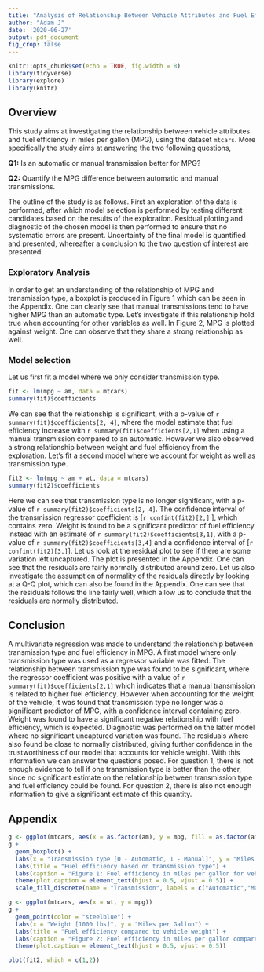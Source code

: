 ```yaml
---
title: "Analysis of Relationship Between Vehicle Attributes and Fuel Efficiency"
author: "Adam J"
date: '2020-06-27'
output: pdf_document
fig_crop: false
---
```


```r
knitr::opts_chunk$set(echo = TRUE, fig.width = 8)
library(tidyverse)
library(explore)
library(knitr)
```

## Overview
This study aims at investigating the relationship between vehicle attributes and fuel efficiency in miles per gallon (MPG), using the dataset `mtcars`. More specifically the study aims at answering the two following questions,

**Q1:** Is an automatic or manual transmission better for MPG?

**Q2:** Quantify the MPG difference between automatic and manual transmissions.

The outline of the study is as follows. First an exploration of the data is performed, after which model selection is performed by testing different candidates based on the results of the exploration. Residual plotting and diagnostic of the chosen model is then performed to ensure that no systematic errors are present. Uncertainty of the final model is quantified and presented, whereafter a conclusion to the two question of interest are presented.

### Exploratory Analysis 
In order to get an understanding of the relationship of MPG and transmission type, a boxplot is produced in Figure 1 which can be seen in the Appendix. One can clearly see that manual transmissions tend to have higher MPG than an automatic type. Let's investigate if this relationship hold true when accounting for other variables as well. In Figure 2, MPG is plotted against weight. One can observe that they share a strong relationship as well.

### Model selection
Let us first fit a model where we only consider transmission type.

```r
fit <- lm(mpg ~ am, data = mtcars)
summary(fit)$coefficients
```

We can see that the relationship is significant, with a p-value of `r summary(fit)$coefficients[2, 4]`, where the model estimate that fuel efficiency increase with `r summary(fit)$coefficients[2,1]` when using a manual transmission compared to an automatic. However we also observed a strong relationship between weight and fuel efficiency from the exploration. Let's fit a second model where we account for weight as well as transmission type.

```r
fit2 <- lm(mpg ~ am + wt, data = mtcars)
summary(fit2)$coefficients
```

Here we can see that transmission type is no longer significant, with a p-value of `r summary(fit2)$coefficients[2, 4]`. The confidence interval of the transmission regressor coefficient is [`r confint(fit2)[2,]` ], which contains zero. Weight is found to be a significant predictor of fuel efficiency instead with an estimate of `r summary(fit2)$coefficients[3,1]`, with a p-value of `r summary(fit2)$coefficients[3,4]` and a confidence interval of [`r confint(fit2)[3,]`]. Let us look at the residual plot to see if there are some variation left uncaptured. The plot is presented in the Appendix. One can see that the residuals are fairly normally distributed around zero. Let us also investigate the assumption of normality of the residuals directly by looking at a Q-Q plot, which can also be found in the Appendix. One can see that the residuals follows the line fairly well, which allow us to conclude that the residuals are normally distributed. 


## Conclusion
A multivariate regression was made to understand the relationship between transmission type and fuel efficiency in MPG. A first model where only transmission type was used as a regressor variable was fitted. The relationship between transmission type was found to be significant, where the regressor coefficient was positive with a value of `r summary(fit)$coefficients[2,1]` which indicates that a manual transmission is related to higher fuel efficiency. However when accounting for the weight of the vehicle, it was found that transmission type no longer was a significant predictor of MPG, with a confidence interval containing zero. Weight was found to have a significant negative relationship with fuel efficiency, which is expected. Diagnostic was performed on the latter model where no significant uncaptured variation was found. The residuals where also found be close to normally distributed, giving further confidence in the trustworthiness of our model that accounts for vehicle weight. With this information we can answer the questions posed. For question 1, there is not enough evidence to tell if one transmission type is better than the other, since no significant estimate on the relationship between transmission type and fuel efficiency could be found. For question 2, there is also not enough information to give a significant estimate of this quantity. 


\newpage
## Appendix

```r
g <- ggplot(mtcars, aes(x = as.factor(am), y = mpg, fill = as.factor(am)))
g +
  geom_boxplot() +
  labs(x = "Transmission type [0 - Automatic, 1 - Manual]", y = "Miles per Gallon") + 
  labs(title = "Fuel efficiency based on transmission type") +
  labs(caption = "Figure 1: Fuel efficiency in miles per gallon for vehicles by transmission type.") + 
  theme(plot.caption = element_text(hjust = 0.5, vjust = 0.5)) + 
  scale_fill_discrete(name = "Transmission", labels = c("Automatic","Manual"))
```



```r
g <- ggplot(mtcars, aes(x = wt, y = mpg))
g +
  geom_point(color = "steelblue") +
  labs(x = "Weight [1000 lbs]", y = "Miles per Gallon") + 
  labs(title = "Fuel efficiency compared to vehicle weight") +
  labs(caption = "Figure 2: Fuel efficiency in miles per gallon compared to vehicle weight.") + 
  theme(plot.caption = element_text(hjust = 0.5, vjust = 0.5))
```

```r
plot(fit2, which = c(1,2))
```





